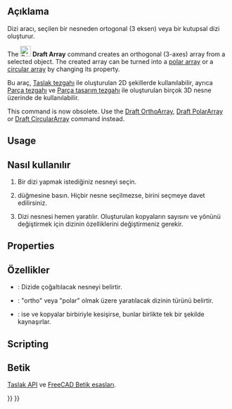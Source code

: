 <languages/>

{{Docnav
|
|
|[[Draft_Workbench|Draft]]
|IconL=
|IconR=
|IconC=Workbench_Draft.svg
}}

{{VeryImportantMessage|THIS COMMAND IS OBSOLETE<br>
It is not available in {{VersionPlus|0.21}}. Use [[Draft_OrthoArray|Draft OrthoArray]], [[Draft_PolarArray|Draft PolarArray]] or [[Draft_CircularArray|Draft CircularArray]] instead.}}

<div class="mw-translate-fuzzy">
{{GuiCommand/tr
|Name=Draft Array
|Name/tr=Dizi
|MenuLocation=Taslak → Dizi
|Workbenches=[[Draft_Workbench/tr|Taslak]], [[Arch_Workbench/tr|Mimari]]
|SeeAlso=[[Draft PathArray/tr|Yol dizisi]],[[Draft PointArray/tr|Nokta dizisi]],[[Draft Clone/tr|Klonla]]
}}
</div>

<span id="Description"></span>
<div class="mw-translate-fuzzy">
== Açıklama == 
Dizi aracı, seçilen bir nesneden ortogonal (3 eksen) veya bir kutupsal dizi oluşturur.
</div>

The [[Image:Draft_Array.svg|24px]] '''Draft Array''' command creates an orthogonal (3-axes) array from a selected object. The created array can be turned into a [[Draft_PolarArray|polar array]] or a [[Draft_CircularArray|circular array]] by changing its {{PropertyData|Array Type}} property.

<div class="mw-translate-fuzzy">
Bu araç, [[Draft Workbench/tr|Taslak tezgahı]] ile oluşturulan 2D şekillerde kullanılabilir, ayrıca [[Part Workbench/tr|Parça tezgahı]] ve [[PartDesign Workbench/tr|Parça tasarım tezgahı]] ile oluşturulan birçok 3D nesne üzerinde de kullanılabilir.
</div>

This command is now obsolete. Use the [[Draft_OrthoArray|Draft OrthoArray]], [[Draft_PolarArray|Draft PolarArray]] or [[Draft_CircularArray|Draft CircularArray]] command instead.

==Usage==

<div class="mw-translate-fuzzy">
== Nasıl kullanılır == 
# Bir dizi yapmak istediğiniz nesneyi seçin. 
# {{Button | [[Image: Draft Array.svg | 16px]] [[Draft Array/tr|Dizi]]}} düğmesine basın. Hiçbir nesne seçilmezse, birini seçmeye davet edilirsiniz. 
# Dizi nesnesi hemen yaratılır. Oluşturulan kopyaların sayısını ve yönünü değiştirmek için dizinin özelliklerini değiştirmeniz gerekir.
</div>

==Properties==

<div class="mw-translate-fuzzy">
== Özellikler == 
* {{PropertyData | Base}}: Dizide çoğaltılacak nesneyi belirtir. 
* {{PropertyData | Array Type}}: "ortho" veya "polar" olmak üzere yaratılacak dizinin türünü belirtir. 
* {{PropertyData | Fuse}}: {{TRUE}} ise ve kopyalar birbiriyle kesişirse, bunlar birlikte tek bir şekilde kaynaşırlar.
</div>

==Scripting==

<div class="mw-translate-fuzzy">
== Betik ==
{{Emphasis|Ayrıca bkz.:}} [[Draft API/tr|Taslak API]] ve [[FreeCAD Scripting Basics/tr|FreeCAD Betik esasları]].
</div>


<div class="mw-translate-fuzzy">
{{Draft Tools navi/tr}}
{{Userdocnavi/tr}}
</div>

{{Draft Tools navi{{#translation:}}}}
{{Userdocnavi{{#translation:}}}}